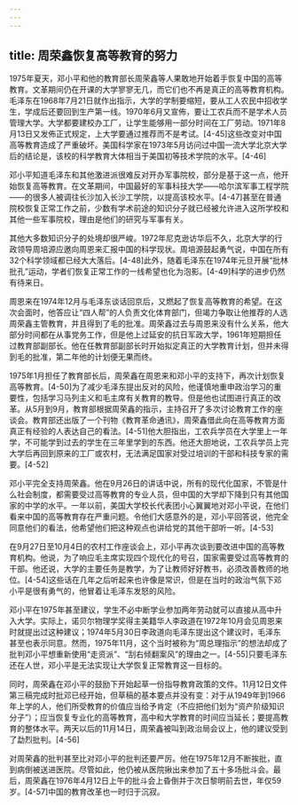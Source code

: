 ```yaml
---
---
---
```

title: 周荣鑫恢复高等教育的努力
---



1975年夏天，邓小平和他的教育部长周荣鑫等人果敢地开始着手恢复中国的高等教育。文革期间仍在开课的大学寥寥无几，而它们也不再是真正的高等教育机构。毛泽东在1968年7月21日就作出指示，大学的学制要缩短，要从工人农民中招收学生，学成后还要回到生产第一线。1970年6月又宣佈，要让工农兵而不是学术人员管理大学。大学都要建校办工厂，让学生能够用一部分时间在工厂劳动。1971年8月13日又发佈正式规定，上大学要通过推荐而不是考试。[4-45]这些改变对中国高等教育造成了严重破坏。美国科学家在1973年5月访问过中国一流大学北京大学后的结论是，该校的科学教育大体相当于美国初等技术学院的水平。[4-46]

邓小平知道毛泽东和其他激进派很难反对开办军事院校，部分是基于这一点，他开始恢复高等教育。在文革期间，中国最好的军事科技大学——哈尔滨军事工程学院——的很多人被调往长沙加入长沙工学院，以提高该校水平。[4-47]甚至在普通院校恢复正常工作之前，少数有学术前途的知识分子就已经被允许进入这所学校和其他一些军事院校，理由是他们的研究与军事有关。

其他大多数知识分子的处境却很严峻。1972年尼克逊访华后不久，北京大学的行政领导周培源应邀向周恩来汇报中国的科学现状。周培源鼓起勇气说，中国在所有32个科学领域都已经大大落后。[4-48]此外，随着毛泽东在1974年元旦开展“批林批孔”运动，学者们恢复正常工作的一线希望也化为泡影。[4-49]科学的进步仍然有待来日。

周恩来在1974年12月与毛泽东谈话回京后，又燃起了恢复高等教育的希望。在这次会面时，他答应让“四人帮”的人负责文化体育部门，但竭力争取让他推荐的人选周荣鑫主管教育，并且得到了毛的批准。周荣鑫过去与周恩来没有什么关系，他大部分时间都在从事党务工作，但是他上过延安的抗日军政大学，1961年短期担任过教育部副部长。他在任教育部副部长时开始拟定真正的大学教育计划，但并未得到毛的批准，第二年他的计划便无果而终。

1975年1月担任了教育部长后，周荣鑫在周恩来和邓小平的支持下，再次计划恢复高等教育。[4-50]为了减少毛泽东提出反对的风险，他谨慎地重申政治学习的重要性，包括学习马列主义和毛主席有关教育的教导。但是他也试图进行真正的改革。从5月到9月，教育部根据周荣鑫的指示，主持召开了多次讨论教育工作的座谈会。教育部还出版了一个刊物《教育革命通讯》，周荣鑫借此向在高等教育方面真正有经验的人表达自己的看法。[4-51]他大胆指出，工农兵学员在大学里上一年学，不可能学到过去的学生在三年里学到的东西。他还大胆地说，工农兵学员上完大学后再回到原来的工厂或农村，无法满足国家对受过培训的干部和科技专家的需要。[4-52]

邓小平完全支持周荣鑫。他在9月26日的讲话中说，所有的现代化国家，不管是什么社会制度，都需要受过高等教育的专业人员，但中国的大学却下降到只有其他国家的中学的水平。一年以前，美国大学校长代表团小心翼翼地对邓小平说，在他们看来中国的高等教育存在严重问题。令他们大感意外的是，邓小平回答说，他完全同意他们的看法，他希望他们把这种观点也讲给党的其他干部听一听。[4-53]

在9月27日至10月4日的农村工作座谈会上，邓小平再次谈到要改进中国的高等教育机构。他说，为了响应毛主席实现四个现代化的号召，国家需要受过高等教育的干部。他还说，大学的主要任务是教学，为了让教师好好教书，必须改善教师的地位。[4-54]这些话在几年之后听起来也许像是常识，但是在当时的政治气氛下邓小平是很有勇气的，他冒着让毛泽东发怒的风险。

邓小平在1975年甚至建议，学生不必中断学业参加两年劳动就可以直接从高中升入大学。实际上，诺贝尔物理学奖得主美籍华人李政道在1972年10月会见周恩来时就提出过这种建议；1974年5月30日李政道向毛泽东提出这个建议时，毛泽东甚至也表示同意。然而，1975年11月，这个当时被称为“周总理指示”的想法却成了批判邓小平想重新使用“走资派”、“刮右倾翻案风”的理由之一。[4-55]只要毛泽东还在人世，邓小平是无法实现让大学恢复正常教育这一目标的。

同时，周荣鑫在邓小平的鼓励下开始起草一份指导教育政策的文件。11月12日文件第三稿完成时批邓已经开始，但草稿的基本要点并没有变：对于从1949年到1966年上学的人，他们所受教育的价值应当给予肯定（不应把他们划为“资产阶级知识分子”）；应当恢复专业化的高等教育，高中和大学教育的时间应当延长；要提高教育的整体水平。两天以后的11月14日，周荣鑫被叫到政治局会议上，他的建议受到了勐烈批判。[4-56]

对周荣鑫的批判甚至比对邓小平的批判还要严厉。他在1975年12月不断挨批，直到病倒被送进医院。尽管如此，他仍被从医院揪出来参加了五十多场批斗会。最后，周荣鑫在1976年4月12日上午的批斗会上昏倒并于次日黎明前去世，年仅59岁。[4-57]中国的教育改革也一时归于沉寂。